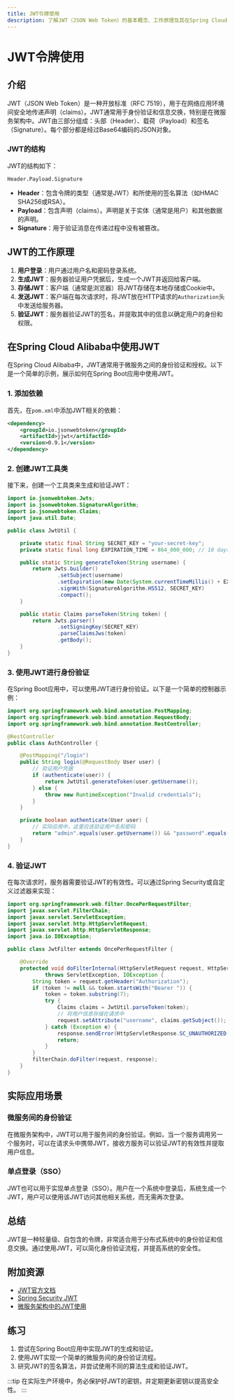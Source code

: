 ```yaml
---
title: JWT令牌使用
description: 了解JWT（JSON Web Token）的基本概念、工作原理及其在Spring Cloud Alibaba中的实际应用。
---
```


# JWT令牌使用

## 介绍

JWT（JSON Web Token）是一种开放标准（RFC 7519），用于在网络应用环境间安全地传递声明（claims）。JWT通常用于身份验证和信息交换，特别是在微服务架构中。JWT由三部分组成：头部（Header）、载荷（Payload）和签名（Signature）。每个部分都是经过Base64编码的JSON对象。

### JWT的结构

JWT的结构如下：

```
Header.Payload.Signature
```

- **Header**：包含令牌的类型（通常是JWT）和所使用的签名算法（如HMAC SHA256或RSA）。
- **Payload**：包含声明（claims）。声明是关于实体（通常是用户）和其他数据的声明。
- **Signature**：用于验证消息在传递过程中没有被篡改。

## JWT的工作原理

1. **用户登录**：用户通过用户名和密码登录系统。
2. **生成JWT**：服务器验证用户凭据后，生成一个JWT并返回给客户端。
3. **存储JWT**：客户端（通常是浏览器）将JWT存储在本地存储或Cookie中。
4. **发送JWT**：客户端在每次请求时，将JWT放在HTTP请求的`Authorization`头中发送给服务器。
5. **验证JWT**：服务器验证JWT的签名，并提取其中的信息以确定用户的身份和权限。

## 在Spring Cloud Alibaba中使用JWT

在Spring Cloud Alibaba中，JWT通常用于微服务之间的身份验证和授权。以下是一个简单的示例，展示如何在Spring Boot应用中使用JWT。

### 1. 添加依赖

首先，在`pom.xml`中添加JWT相关的依赖：

```xml
<dependency>
    <groupId>io.jsonwebtoken</groupId>
    <artifactId>jjwt</artifactId>
    <version>0.9.1</version>
</dependency>
```

### 2. 创建JWT工具类

接下来，创建一个工具类来生成和验证JWT：

```java
import io.jsonwebtoken.Jwts;
import io.jsonwebtoken.SignatureAlgorithm;
import io.jsonwebtoken.Claims;
import java.util.Date;

public class JwtUtil {

    private static final String SECRET_KEY = "your-secret-key";
    private static final long EXPIRATION_TIME = 864_000_000; // 10 days

    public static String generateToken(String username) {
        return Jwts.builder()
                .setSubject(username)
                .setExpiration(new Date(System.currentTimeMillis() + EXPIRATION_TIME))
                .signWith(SignatureAlgorithm.HS512, SECRET_KEY)
                .compact();
    }

    public static Claims parseToken(String token) {
        return Jwts.parser()
                .setSigningKey(SECRET_KEY)
                .parseClaimsJws(token)
                .getBody();
    }
}
```

### 3. 使用JWT进行身份验证

在Spring Boot应用中，可以使用JWT进行身份验证。以下是一个简单的控制器示例：

```java
import org.springframework.web.bind.annotation.PostMapping;
import org.springframework.web.bind.annotation.RequestBody;
import org.springframework.web.bind.annotation.RestController;

@RestController
public class AuthController {

    @PostMapping("/login")
    public String login(@RequestBody User user) {
        // 验证用户凭据
        if (authenticate(user)) {
            return JwtUtil.generateToken(user.getUsername());
        } else {
            throw new RuntimeException("Invalid credentials");
        }
    }

    private boolean authenticate(User user) {
        // 实际应用中，这里应该验证用户名和密码
        return "admin".equals(user.getUsername()) && "password".equals(user.getPassword());
    }
}
```

### 4. 验证JWT

在每次请求时，服务器需要验证JWT的有效性。可以通过Spring Security或自定义过滤器来实现：

```java
import org.springframework.web.filter.OncePerRequestFilter;
import javax.servlet.FilterChain;
import javax.servlet.ServletException;
import javax.servlet.http.HttpServletRequest;
import javax.servlet.http.HttpServletResponse;
import java.io.IOException;

public class JwtFilter extends OncePerRequestFilter {

    @Override
    protected void doFilterInternal(HttpServletRequest request, HttpServletResponse response, FilterChain filterChain)
            throws ServletException, IOException {
        String token = request.getHeader("Authorization");
        if (token != null && token.startsWith("Bearer ")) {
            token = token.substring(7);
            try {
                Claims claims = JwtUtil.parseToken(token);
                // 将用户信息存储在请求中
                request.setAttribute("username", claims.getSubject());
            } catch (Exception e) {
                response.sendError(HttpServletResponse.SC_UNAUTHORIZED, "Invalid token");
                return;
            }
        }
        filterChain.doFilter(request, response);
    }
}
```

## 实际应用场景

### 微服务间的身份验证

在微服务架构中，JWT可以用于服务间的身份验证。例如，当一个服务调用另一个服务时，可以在请求头中携带JWT，接收方服务可以验证JWT的有效性并提取用户信息。

### 单点登录（SSO）

JWT也可以用于实现单点登录（SSO）。用户在一个系统中登录后，系统生成一个JWT，用户可以使用该JWT访问其他相关系统，而无需再次登录。

## 总结

JWT是一种轻量级、自包含的令牌，非常适合用于分布式系统中的身份验证和信息交换。通过使用JWT，可以简化身份验证流程，并提高系统的安全性。

## 附加资源

- [JWT官方文档](https://jwt.io/)
- [Spring Security JWT](https://spring.io/projects/spring-security)
- [微服务架构中的JWT使用](https://microservices.io/patterns/security/jwt.html)

## 练习

1. 尝试在Spring Boot应用中实现JWT的生成和验证。
2. 使用JWT实现一个简单的微服务间的身份验证流程。
3. 研究JWT的签名算法，并尝试使用不同的算法生成和验证JWT。

:::tip
在实际生产环境中，务必保护好JWT的密钥，并定期更新密钥以提高安全性。
:::